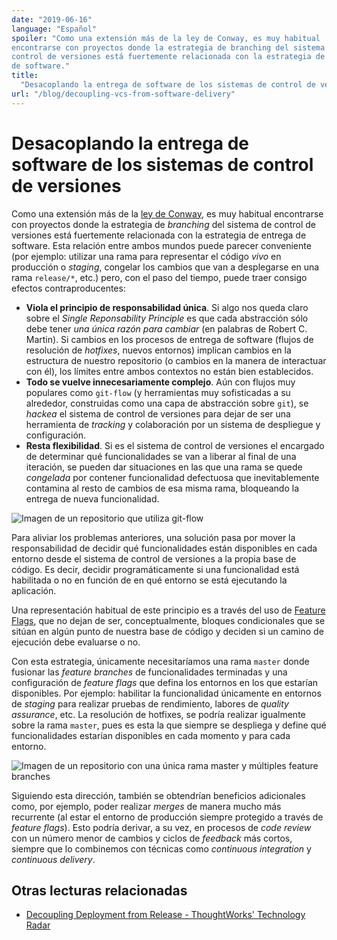 ```yaml
---
date: "2019-06-16"
language: "Español"
spoiler: "Como una extensión más de la ley de Conway, es muy habitual
encontrarse con proyectos donde la estrategia de branching del sistema de
control de versiones está fuertemente relacionada con la estrategia de entrega
de software."
title:
  "Desacoplando la entrega de software de los sistemas de control de versiones"
url: "/blog/decoupling-vcs-from-software-delivery"
---
```


# Desacoplando la entrega de software de los sistemas de control de versiones

Como una extensión más de la [ley de Conway](https://es.wikipedia.org/wiki/Ley_de_Conway), es muy habitual encontrarse
con proyectos donde la estrategia de _branching_ del sistema de control de versiones está fuertemente relacionada con la
estrategia de entrega de software. Esta relación entre ambos mundos puede parecer conveniente (por ejemplo: utilizar una
rama para representar el código _vivo_ en producción o _staging_, congelar los cambios que van a desplegarse en una rama
`release/*`, etc.) pero, con el paso del tiempo, puede traer consigo efectos contraproducentes:

- **Viola el principio de responsabilidad única**. Si algo nos queda claro sobre el _Single Reponsability Principle_ es
  que cada abstracción sólo debe tener _una única razón para cambiar_ (en palabras de Robert C. Martin). Si cambios en
  los procesos de entrega de software (flujos de resolución de _hotfixes_, nuevos entornos) implican cambios en la
  estructura de nuestro repositorio (o cambios en la manera de interactuar con él), los límites entre ambos contextos no
  están bien establecidos.
- **Todo se vuelve innecesariamente complejo**. Aún con flujos muy populares como `git-flow` (y herramientas muy
  sofisticadas a su alrededor, construidas como una capa de abstracción sobre `git`), se _hackea_ el sistema de control
  de versiones para dejar de ser una herramienta de _tracking_ y colaboración por un sistema de despliegue y
  configuración.
- **Resta flexibilidad**. Si es el sistema de control de versiones el encargado de determinar qué funcionalidades se van
  a liberar al final de una iteración, se pueden dar situaciones en las que una rama se quede _congelada_ por contener
  funcionalidad defectuosa que inevitablemente contamina al resto de cambios de esa misma rama, bloqueando la entrega de
  nueva funcionalidad.

![Imagen de un repositorio que utiliza git-flow](/static/articles/decoupling-vcs-from-software-delivery/git-flow.jpg "Este repositorio utiliza el sistema de control de versiones como una herramienta de entrega de software para la próxima iteración (aplicando un flujo similar a git-flow)")

Para aliviar los problemas anteriores, una solución pasa por mover la responsabilidad de decidir qué funcionalidades
están disponibles en cada entorno desde el sistema de control de versiones a la propia base de código. Es decir, decidir
programáticamente si una funcionalidad está habilitada o no en función de en qué entorno se está ejecutando la
aplicación.

Una representación habitual de este principio es a través del uso de [Feature Flags](https://featureflags.io), que no
dejan de ser, conceptualmente, bloques condicionales que se sitúan en algún punto de nuestra base de código y deciden si
un camino de ejecución debe evaluarse o no.

Con esta estrategia, únicamente necesitaríamos una rama `master` donde fusionar las _feature branches_ de
funcionalidades terminadas y una configuración de _feature flags_ que defina los entornos en los que estarían
disponibles. Por ejemplo: habilitar la funcionalidad únicamente en entornos de _staging_ para realizar pruebas de
rendimiento, labores de _quality assurance_, etc. La resolución de hotfixes, se podría realizar igualmente sobre la rama
`master`, pues es esta la que siempre se despliega y define qué funcionalidades estarían disponibles en cada momento y
para cada entorno.

![Imagen de un repositorio con una única rama master y múltiples feature branches](/static/articles/decoupling-vcs-from-software-delivery/with-feature-flags.jpg "En este ejemplo, el repositorio es agnóstico de la capa de entrega de software, que estará gestionada por la propia base de código mediante el uso de feature toggles.")

Siguiendo esta dirección, también se obtendrían beneficios adicionales como, por ejemplo, poder realizar _merges_ de
manera mucho más recurrente (al estar el entorno de producción siempre protegido a través de _feature flags_). Esto
podría derivar, a su vez, en procesos de _code review_ con un número menor de cambios y ciclos de _feedback_ más cortos,
siempre que lo combinemos con técnicas como _continuous integration_ y _continuous delivery_.

## Otras lecturas relacionadas

- [Decoupling Deployment from Release - ThoughtWorks' Technology Radar](https://www.thoughtworks.com/radar/techniques/decoupling-deployment-from-release)
